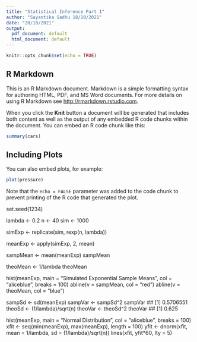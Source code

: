 ---
title: "Statistical Inference Part 1"
author: "Sayantika Sadhu 18/10/2021"
date: "20/10/2021"
output:
  pdf_document: default
  html_document: default
---

```{r setup, include=FALSE}
knitr::opts_chunk$set(echo = TRUE)
```

## R Markdown

This is an R Markdown document. Markdown is a simple formatting syntax for authoring HTML, PDF, and MS Word documents. For more details on using R Markdown see <http://rmarkdown.rstudio.com>.

When you click the **Knit** button a document will be generated that includes both content as well as the output of any embedded R code chunks within the document. You can embed an R code chunk like this:

```{r cars}
summary(cars)
```

## Including Plots

You can also embed plots, for example:

```{r pressure, echo=FALSE}
plot(pressure)
```

Note that the `echo = FALSE` parameter was added to the code chunk to prevent printing of the R code that generated the plot.

set.seed(1234)

lambda <- 0.2
n <- 40
sim <- 1000

simExp <- replicate(sim, rexp(n, lambda))

meanExp <- apply(simExp, 2, mean)

sampMean <- mean(meanExp)
sampMean

theoMean <- 1/lambda
theoMean

hist(meanExp, main = "Simulated Exponential Sample Means", col = "aliceblue", breaks = 100)
abline(v = sampMean, col = "red")
abline(v = theoMean, col = "blue")


sampSd <- sd(meanExp)
sampVar <- sampSd^2
sampVar
## [1] 0.5706551
theoSd <- (1/lambda)/sqrt(n)
theoVar <- theoSd^2
theoVar
## [1] 0.625

hist(meanExp, main = "Normal Distribution", col = "aliceblue", breaks = 100)
xfit <- seq(min(meanExp), max(meanExp), length = 100)
yfit <- dnorm(xfit, mean = 1/lambda, sd = (1/lambda)/sqrt(n))
lines(xfit, yfit*60, lty = 5)


